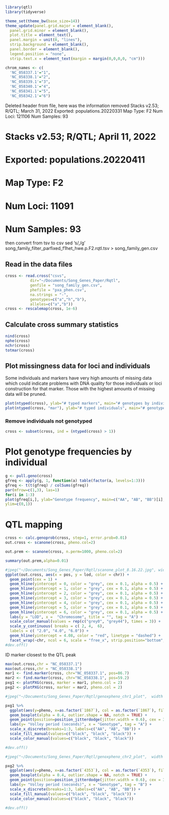 
```r
library(qtl)
library(tidyverse)
```

```r
theme_set(theme_bw(base_size=14))
theme_update(panel.grid.major = element_blank(),
  panel.grid.minor = element_blank(), 
  plot.title = element_text(),
  panel.margin = unit(0, "lines"),
  strip.background = element_blank(),
  panel.border = element_blank(),
  legend.position = "none", 
  strip.text.x = element_text(margin = margin(0,0,0,0, "cm")))

chrom_names <- c(
  'NC_058337.1'="1",
  'NC_058338.1'="2",
  'NC_058339.1'="3",
  'NC_058340.1'="4",
  'NC_058341.1'="5",
  'NC_058342.1'="6")

```

Deleted header from file, here was the information removed
Stacks v2.53; R/QTL; March 31, 2022
Exported: populations.20220331
Map Type: F2
Num Loci: 121106
Num Samples: 93

# Stacks v2.53; R/QTL; April 11, 2022
# Exported: populations.20220411
# Map Type: F2
# Num Loci: 11091
# Num Samples: 93

then convert from tsv to csv 
sed 's/\t/,/g' song_family_filter_parfixed_f1het_hwe.p.F2.rqtl.tsv > song_family_gen.csv

## Read in the data files

```r
cross <- read.cross("csvs", 
           dir="~/Documents/Song_Genes_Paper/Rqtl", 
           genfile = "song_family_gen.csv", 
           phefile = "pxa_phen.csv",
           na.strings = "-",
           genotypes=c("a","h","b"),
           alleles=c("a","b"))
cross <- rescalemap(cross, 1e-6)
```



## Calculate cross summary statistics

```r
nind(cross)
nphe(cross)
nchr(cross)
totmar(cross)
```


## Plot missingness data for loci and individuals

Some individuals and markers have very high amounts of missing data which could indicate problems with DNA quality for those individuals or loci construction for that marker. Those with the highest amounts of missing data will be pruned.

```r
plot(ntyped(cross), ylab="# typed markers", main="# genotypes by individual", pch = 1, cex = 1)
plot(ntyped(cross, "mar"), ylab="# typed individuals", main="# genotypes by marker", pch = 1, cex = 0.2, col=alpha(rgb(0,0,0), 0.1))
```


### Remove individuals not genotyped

```r
cross <- subset(cross, ind = (ntyped(cross) > 1))
```

# Plot genotype frequencies by individual


```r
g <- pull.geno(cross)
gfreq <- apply(g, 1, function(a) table(factor(a, levels=1:3)))
gfreq <- t(t(gfreq) / colSums(gfreq))
par(mfrow=c(1,3), las=1)
for(i in 1:3)
plot(gfreq[i,], ylab="Genotype frequency", main=c("AA", "AB", "BB")[i],
ylim=c(0,1))
```



# QTL mapping

```r
cross <- calc.genoprob(cross, step=1, error.prob=0.01)
out.cross <- scanone(cross, pheno.col=2)
```


```r
out.prem <- scanone(cross, n.perm=1000, pheno.col=2)
```


```r
summary(out.prem,alpha=0.01)
```

```r

#jpeg("~/Documents/Song_Genes_Paper/Rqtl/scanone_plot_8.16.22.jpg", width = 12, height = 6, units = "cm", res = 700)
ggplot(out.cross, aes(x = pos, y = lod, color = chr)) +
  geom_point(cex = 1) +
  geom_hline(yintercept = 0, color = "grey", cex = 0.1, alpha = 0.5) +
  geom_hline(yintercept = 1, color = "grey", cex = 0.1, alpha = 0.5) +
  geom_hline(yintercept = 2, color = "grey", cex = 0.1, alpha = 0.5) +
  geom_hline(yintercept = 3, color = "grey", cex = 0.1, alpha = 0.5) +
  geom_hline(yintercept = 4, color = "grey", cex = 0.1, alpha = 0.5) +
  geom_hline(yintercept = 5, color = "grey", cex = 0.1, alpha = 0.5) +
  geom_hline(yintercept = 6, color = "grey", cex = 0.1, alpha = 0.5) +
  labs(y = "LOD", x =  "Chromosome", title = "", tag = "A") +
  scale_color_manual(values = rep(c("grey0", "grey44"), times = 3)) +
  scale_y_continuous( breaks = c( 2, 4,  6),
  labels = c( "2.0", "4.0", "6.0")) +
  geom_hline(yintercept = 4.08, color = "red", linetype = "dashed") +
  facet_wrap(~chr, ncol = 6, scale = "free_x", strip.position="bottom", labeller=as_labeller(chrom_names))
#dev.off()
```


ID marker closest to the QTL peak

```r
max(out.cross,chr = "NC_058337.1")
max(out.cross,chr = "NC_058338.1")
mar1 <- find.marker(cross, chr="NC_058337.1", pos=86.7)
mar2 <- find.marker(cross, chr="NC_058338.1", pos=59.2)
pxg1 <- plotPXG(cross, marker = mar1, pheno.col = 2)
pxg2 <- plotPXG(cross, marker = mar2, pheno.col = 2)

```
```r
#jpeg("~/Documents/Song_Genes_Paper/Rqtl/genoxpheno_chr1_plot",  width = 12, height = 8, units = "cm", res = 700)

pxg1 %>%
  ggplot(aes(y=pheno, x=as.factor(`1867`), col = as.factor(`1867`), fill = as.factor(`1867`))) +
  geom_boxplot(alpha = 0.4, outlier.shape = NA, notch = TRUE) +
  geom_point(position=position_jitterdodge(jitter.width = 0.6), cex = 3) +
  labs(y= "Volley period (seconds)", x = "Genotype", tag = "A") +
  scale_x_discrete(breaks=1:3, labels=c("AA", "AB", "BB")) +
  scale_fill_manual(values=c("black", "black", "black")) +
  scale_color_manual(values=c("black", "black", "black")) 

#dev.off()
```



```r
#jpeg("~/Documents/Song_Genes_Paper/Rqtl/genoxpheno_chr2_plot",  width = 12, height = 8, units = "cm", res = 700)

pxg2 %>%
  ggplot(aes(y=pheno, x=as.factor(`4353`), col = as.factor(`4353`), fill = as.factor(`4353`))) +
  geom_boxplot(alpha = 0.4, outlier.shape = NA, notch = TRUE) +
  geom_point(position=position_jitterdodge(jitter.width = 0.6), cex = 3) +
  labs(y= "Volley period (seconds)", x = "Genotype", tag = "B") +
  scale_x_discrete(breaks=1:3, labels=c("AA", "AB", "BB")) +
  scale_fill_manual(values=c("black", "black", "black")) +
  scale_color_manual(values=c("black", "black", "black")) 

#dev.off()
```

